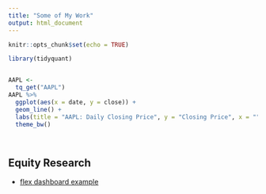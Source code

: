 ```yaml
---
title: "Some of My Work"
output: html_document
---
```


```r
knitr::opts_chunk$set(echo = TRUE)

library(tidyquant)


AAPL <-
  tq_get("AAPL") 
AAPL %>%
  ggplot(aes(x = date, y = close)) +
  geom_line() +
  labs(title = "AAPL: Daily Closing Price", y = "Closing Price", x = "") +
  theme_bw()




```

## Equity Research

- [flex dashboard example](flex.html)
